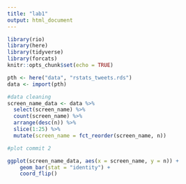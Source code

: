 ```yaml
---
title: "lab1"
output: html_document
---
```


```r

library(rio)
library(here)
library(tidyverse)
library(forcats)
knitr::opts_chunk$set(echo = TRUE)


```


```r

pth <- here("data", "rstats_tweets.rds")
data <- import(pth)

```

```r

#data cleaning 
screen_name_data <- data %>% 
  select(screen_name) %>% 
  count(screen_name) %>% 
  arrange(desc(n)) %>% 
  slice(1:25) %>% 
  mutate(screen_name = fct_reorder(screen_name, n))

#plot commit 2

ggplot(screen_name_data, aes(x = screen_name, y = n)) +
    geom_bar(stat = "identity") +
    coord_flip()

```

